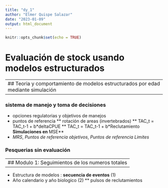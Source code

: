 ```yaml
---
title: "dy_1"
author: "Elmer Quispe Salazar"
date: "2023-01-09"
output: html_document
---
```


```r
knitr::opts_chunk$set(echo = TRUE)
```

# Evaluación de stock usando modelos estructurados

--------------------------------------------------
## Teoria y comportamiento de modelos estructurados por edad mediante simulación
--------------------------------------------------

### sistema de manejo y toma de decisiones 
* opciones regulatorias y objetivos de manejos 
* puntos de referencia
** rotación de areas (invertebrados)
** TAC_t  = TAC_t-1 + b*deltaCPUE
** TAC_t  = TAC_t-1 + b*Reclutamiento
** Simulaciones en **MSE**
* _MRS_, _Puntos de referencia objetivos_, _Puntos de referencia Limites_

### Pesquerias sin evaluación

--------------------------------------------------
## Modulo 1: Seguimientos de los numeros totales
--------------------------------------------------
* Estructura de modelos :  **secuencia de eventos** (1)
* Año calendario y año biologico (2)
 ** pulsos de reclutamientos 




